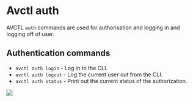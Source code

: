 # Avctl auth

AVCTL `auth` commands are used for authorisation and logging in and logging off of user.

## Authentication commands

- `avctl auth login` - Log in to the CLI.
- `avctl auth logout` - Log the current user out from the CLI.
- `avctl auth status` - Print out the current status of the authorization.

![](../../../src/images/guides/avctl/avctl-auth.png)
